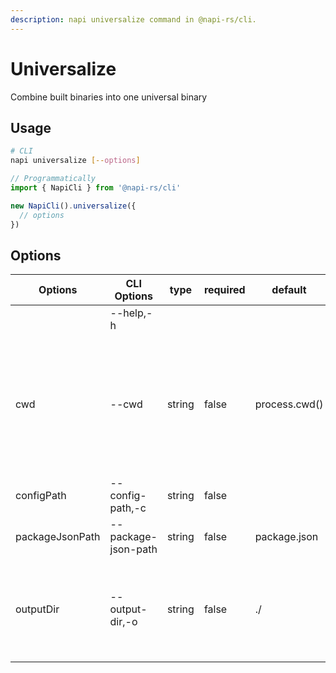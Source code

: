 ```yaml
---
description: napi universalize command in @napi-rs/cli.
---
```


# Universalize


Combine built binaries into one universal binary

## Usage

```sh
# CLI
napi universalize [--options]
```

```typescript
// Programmatically
import { NapiCli } from '@napi-rs/cli'

new NapiCli().universalize({
  // options
})
```

## Options

| Options         | CLI Options         | type   | required | default        | description                                                                                                        |
| --------------- | ------------------- | ------ | -------- | -------------- | ------------------------------------------------------------------------------------------------------------------ |
|                 | --help,-h           |        |          |                | get help                                                                                                           |
| cwd             | --cwd               | string | false    | process.cwd()  | The working directory of where napi command will be executed in, all other paths options are relative to this path |
| configPath      | --config-path,-c    | string | false    |                | Path to <Green>napi</Green> config json file                                                                      |
| packageJsonPath | --package-json-path | string | false    | <Green>package.json</Green> | Path to <Green>package.json</Green>                                                                               |
| outputDir       | --output-dir,-o     | string | false    | <Green>./</Green>           | Path to the folder where all built <Green>.node</Green> files put, same as <Green>--output-dir</Green> of build command                      |
